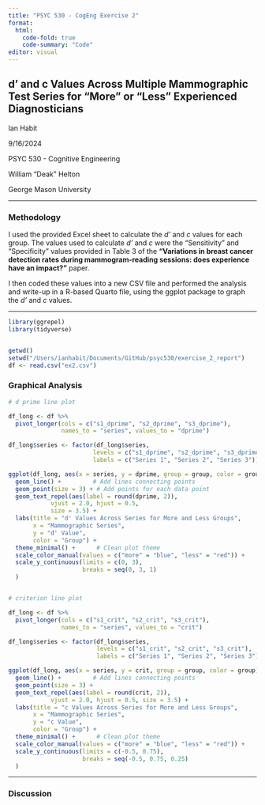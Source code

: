 ```yaml
---
title: "PSYC 530 - CogEng Exercise 2"
format: 
  html:
    code-fold: true
    code-summary: "Code"
editor: visual
---
```


## d' and c Values Across Multiple Mammographic Test Series for "More" or "Less" Experienced Diagnosticians

Ian Habit

9/16/2024

PSYC 530 - Cognitive Engineering

William "Deak" Helton

George Mason University

------------------------------------------------------------------------

### Methodology

I used the provided Excel sheet to calculate the *d'* and *c* values for each group. The values used to calculate *d'* and *c* were the "Sensitivity" and "Specificity" values provided in Table 3 of the **"Variations in breast cancer detection rates during mammogram-reading sessions: does experience have an impact?"** paper.

I then coded these values into a new CSV file and performed the analysis and write-up in a R-based Quarto file, using the ggplot package to graph the *d'* and *c* values.

------------------------------------------------------------------------

```r
library(ggrepel)
library(tidyverse)


getwd()
setwd("/Users/ianhabit/Documents/GitHub/psyc530/exercise_2_report")
df <- read.csv("ex2.csv")
```

### Graphical Analysis

```r
# d prime line plot

df_long <- df %>%
  pivot_longer(cols = c("s1_dprime", "s2_dprime", "s3_dprime"),
               names_to = "series", values_to = "dprime")

df_long$series <- factor(df_long$series, 
                        levels = c("s1_dprime", "s2_dprime", "s3_dprime"),
                        labels = c("Series 1", "Series 2", "Series 3"))

ggplot(df_long, aes(x = series, y = dprime, group = group, color = group)) +
  geom_line() +         # Add lines connecting points
  geom_point(size = 3) + # Add points for each data point
  geom_text_repel(aes(label = round(dprime, 2)),
            vjust = 2.0, hjust = 0.5,      
            size = 3.5) +   
  labs(title = "d' Values Across Series for More and Less Groups",
       x = "Mammographic Series",
       y = "d' Value",
       color = "Group") +
  theme_minimal() +      # Clean plot theme
  scale_color_manual(values = c("more" = "blue", "less" = "red")) +
  scale_y_continuous(limits = c(0, 3),
                     breaks = seq(0, 3, 1)
  )


# criterion line plot

df_long <- df %>%
  pivot_longer(cols = c("s1_crit", "s2_crit", "s3_crit"),
               names_to = "series", values_to = "crit")

df_long$series <- factor(df_long$series, 
                         levels = c("s1_crit", "s2_crit", "s3_crit"),
                         labels = c("Series 1", "Series 2", "Series 3"))

ggplot(df_long, aes(x = series, y = crit, group = group, color = group)) +
  geom_line() +         # Add lines connecting points
  geom_point(size = 3) +
  geom_text_repel(aes(label = round(crit, 2)),
            vjust = 2.0, hjust = 0.5, size = 3.5) + 
  labs(title = "c Values Across Series for More and Less Groups",
       x = "Mammographic Series",
       y = "c Value",
       color = "Group") +
  theme_minimal() +      # Clean plot theme
  scale_color_manual(values = c("more" = "blue", "less" = "red")) +
  scale_y_continuous(limits = c(-0.5, 0.75),
                     breaks = seq(-0.5, 0.75, 0.25)
  )

```

------------------------------------------------------------------------

### Discussion
